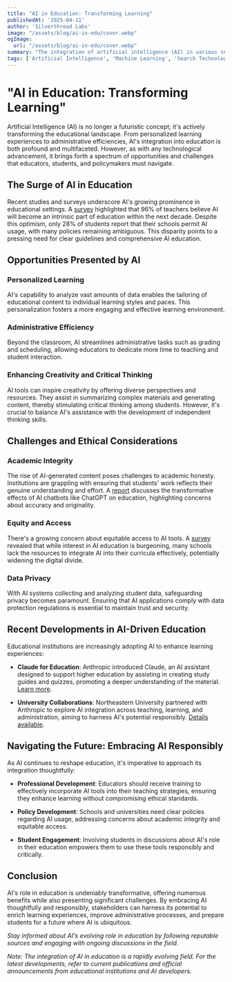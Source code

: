 ```yaml
---
title: "AI in Education: Transforming Learning"
publishedAt: '2025-04-11'
author: 'Silverthread Labs'
image: "/assets/blog/ai-in-edu/cover.webp"
ogImage:
  url: "/assets/blog/ai-in-edu/cover.webp"
summary: "The integration of artificial intelligence (AI) in various sectors has been nothing short of revolutionary, and education is no exception. As we navigate the 21st century, AI is poised to transform learning experiences, making education more accessible, personalized, and efficient. In this blog post, we’ll explore how AI is reshaping the educational landscape and what it means for students, educators, and institutions alike."
tags: ['Artificial Intelligence', 'Machine Learning', 'Search Technology', 'Innovation']
---
```

# "AI in Education: Transforming Learning"

Artificial Intelligence (AI) is no longer a futuristic concept; it's actively transforming the educational landscape. From personalized learning experiences to administrative efficiencies, AI's integration into education is both profound and multifaceted. However, as with any technological advancement, it brings forth a spectrum of opportunities and challenges that educators, students, and policymakers must navigate.

## The Surge of AI in Education

Recent studies and surveys underscore AI's growing prominence in educational settings. A [survey](https://www.the74million.org/article/ai-education-is-the-new-space-race-heres-how-america-must-respond/) highlighted that 96% of teachers believe AI will become an intrinsic part of education within the next decade. Despite this optimism, only 28% of students report that their schools permit AI usage, with many policies remaining ambiguous. This disparity points to a pressing need for clear guidelines and comprehensive AI education.

## Opportunities Presented by AI

### Personalized Learning

AI's capability to analyze vast amounts of data enables the tailoring of educational content to individual learning styles and paces. This personalization fosters a more engaging and effective learning environment.

### Administrative Efficiency

Beyond the classroom, AI streamlines administrative tasks such as grading and scheduling, allowing educators to dedicate more time to teaching and student interaction.

### Enhancing Creativity and Critical Thinking

AI tools can inspire creativity by offering diverse perspectives and resources. They assist in summarizing complex materials and generating content, thereby stimulating critical thinking among students. However, it's crucial to balance AI's assistance with the development of independent thinking skills.

## Challenges and Ethical Considerations

### Academic Integrity

The rise of AI-generated content poses challenges to academic honesty. Institutions are grappling with ensuring that students' work reflects their genuine understanding and effort. A [report](https://arxiv.org/abs/2306.03823) discusses the transformative effects of AI chatbots like ChatGPT on education, highlighting concerns about accuracy and originality.

### Equity and Access

There's a growing concern about equitable access to AI tools. A [survey](https://www.edsurge.com/news/2025-03-27-teachers-believe-that-ai-is-here-to-stay-in-education-how-it-should-be-taught-is-debatable) revealed that while interest in AI education is burgeoning, many schools lack the resources to integrate AI into their curricula effectively, potentially widening the digital divide.

### Data Privacy

With AI systems collecting and analyzing student data, safeguarding privacy becomes paramount. Ensuring that AI applications comply with data protection regulations is essential to maintain trust and security.

## Recent Developments in AI-Driven Education

Educational institutions are increasingly adopting AI to enhance learning experiences:

- **Claude for Education**: Anthropic introduced Claude, an AI assistant designed to support higher education by assisting in creating study guides and quizzes, promoting a deeper understanding of the material. [Learn more](https://www.anthropic.com/news/introducing-claude-for-education).

- **University Collaborations**: Northeastern University partnered with Anthropic to explore AI integration across teaching, learning, and administration, aiming to harness AI's potential responsibly. [Details available](https://www.axios.com/local/boston/2025/04/03/northeastern-ai-claude-partnership).

## Navigating the Future: Embracing AI Responsibly

As AI continues to reshape education, it's imperative to approach its integration thoughtfully:

- **Professional Development**: Educators should receive training to effectively incorporate AI tools into their teaching strategies, ensuring they enhance learning without compromising ethical standards.

- **Policy Development**: Schools and universities need clear policies regarding AI usage, addressing concerns about academic integrity and equitable access.

- **Student Engagement**: Involving students in discussions about AI's role in their education empowers them to use these tools responsibly and critically.

## Conclusion

AI's role in education is undeniably transformative, offering numerous benefits while also presenting significant challenges. By embracing AI thoughtfully and responsibly, stakeholders can harness its potential to enrich learning experiences, improve administrative processes, and prepare students for a future where AI is ubiquitous.

*Stay informed about AI's evolving role in education by following reputable sources and engaging with ongoing discussions in the field.*

*Note: The integration of AI in education is a rapidly evolving field. For the latest developments, refer to current publications and official announcements from educational institutions and AI developers.*

